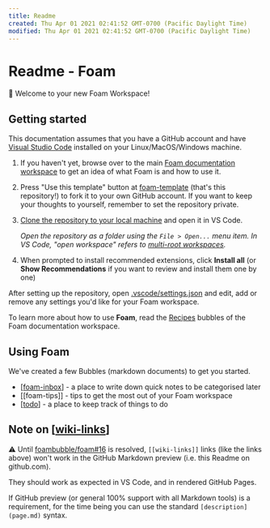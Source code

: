 ```yaml
---
title: Readme
created: Thu Apr 01 2021 02:41:52 GMT-0700 (Pacific Daylight Time)
modified: Thu Apr 01 2021 02:41:52 GMT-0700 (Pacific Daylight Time)
---
```


# Readme - Foam

👋 Welcome to your new Foam Workspace!

## Getting started

This documentation assumes that you have a GitHub account and have [Visual Studio Code](https://code.visualstudio.com/) installed on your Linux/MacOS/Windows machine.

1. If you haven't yet, browse over to the main [Foam documentation workspace](https://foambubble.github.io/foam) to get an idea of what Foam is and how to use it.
2. Press "Use this template" button at [foam-template](https://github.com/foambubble/foam-template/generate) (that's this repository!) to fork it to your own GitHub account. If you want to keep your thoughts to yourself, remember to set the repository private.
3. [Clone the repository to your local machine](https://help.github.com/en/github/creating-cloning-and-archiving-repositories/cloning-a-repository) and open it in VS Code.

    *Open the repository as a folder using the `File > Open...` menu item. In VS Code, "open workspace" refers to [multi-root workspaces](https://code.visualstudio.com/docs/editor/multi-root-workspaces).*

4. When prompted to install recommended extensions, click **Install all** (or **Show Recommendations** if you want to review and install them one by one)

After setting up the repository, open [.vscode/settings.json](.vscode/settings.json) and edit, add or remove any settings you'd like for your Foam workspace.

To learn more about how to use **Foam**, read the [Recipes](https://foambubble.github.io/foam/recipes) bubbles of the Foam documentation workspace.


## Using Foam

We've created a few Bubbles (markdown documents) to get you started.

- [[foam-inbox]] - a place to write down quick notes to be categorised later
- [[foam-tips]] - tips to get the most out of your Foam workspace
- [[todo]] - a place to keep track of things to do

## Note on [[wiki-links]]

⚠️ Until [foambubble/foam#16](https://github.com/foambubble/foam/issues/16) is resolved, `[[wiki-links]]` links (like the links above) won't work in the GitHub Markdown preview (i.e. this Readme on github.com).

They should work as expected in VS Code, and in rendered GitHub Pages.

If GitHub preview (or general 100% support with all Markdown tools) is a requirement, for the time being you can use the standard `[description](page.md)` syntax.



[//begin]: # "Autogenerated link references for markdown compatibility"
[foam-inbox]: foam-inbox "Inbox"
[todo]: ../todo "Todo"
[wiki-links]: examples/wiki-links "wiki-links"
[//end]: # "Autogenerated link references"